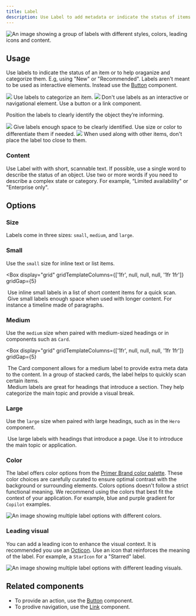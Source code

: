 ```yaml
---
title: Label
description: Use Label to add metadata or indicate the status of items.
---
```



![An image showing a group of labels with different styles, colors, leading icons and content.](https://github.com/primer/brand/assets/912236/297f8cc9-326f-4250-adbf-c6ea37b64f7b)

## Usage

Use labels to indicate the status of an item or to help oraganize and categorize them. E.g, using "New" or "Recommended". Labels aren't meant to be used as interactive elements. Instead use the [Button](/components/Button) component.

<DoDontContainer>
  <Do>
    <img src="https://github.com/primer/brand/assets/912236/fcaa89e3-19c4-4e2f-81ac-a3f7e673034a" />
    <Caption>Use labels to categorize an item.</Caption>
  </Do>
  <Dont>
    <img src="https://github.com/primer/brand/assets/912236/aecf5346-e054-4dc0-b9a8-e4546bec4795" />
    <Caption>
      Don't use labels as an interactive or navigational element. Use a button
      or a link component.
    </Caption>
  </Dont>
</DoDontContainer>

Position the labels to clearly identify the object they’re informing.

<DoDontContainer>
  <Do>
    <img src="https://github.com/primer/brand/assets/912236/e7a44547-975b-4538-a293-92dae75907df" />
    <Caption>
      Give labels enough space to be clearly identified. Use size or color to
      differentiate them if needed.
    </Caption>
  </Do>
  <Dont>
    <img src="https://github.com/primer/brand/assets/912236/a6e606fc-cabd-4454-81d4-5e7e2befe0f1" />
    <Caption>
      When used along with other items, don't place the label too close to them.
    </Caption>
  </Dont>
</DoDontContainer>

### Content

Use Label with with short, scannable text. If possible, use a single word to describe the status of an object. Use two or more words if you need to describe a complex state or category. For example, “Limited availability" or "Enterprise only".

## Options

### Size

Labels come in three sizes: `small`, `medium`, and `large`.

### Small

Use the `small` size for inline text or list items.

<Box
  display="grid"
  gridTemplateColumns={['1fr', null, null, null, '1fr 1fr']}
  gridGap={5}
>
  <div>
    <img
      src="https://github.com/primer/brand/assets/912236/ee4b9073-8ae6-4178-bed5-2c54f6949656"
      alt=""
    />
    <Caption>
      Use inline small labels in a list of short content items for a quick scan.
    </Caption>
  </div>
  <div>
    <img
      src="https://github.com/primer/brand/assets/912236/730a7836-40bb-461f-816f-1e1af39e6348"
      alt=""
    />
    <Caption>
      Give small labels enough space when used with longer content. For instance
      a timeline made of paragraphs.
    </Caption>
  </div>
</Box>

### Medium

Use the `medium` size when paired with medium-sized headings or in components such as `Card`.

<Box
  display="grid"
  gridTemplateColumns={['1fr', null, null, null, '1fr 1fr']}
  gridGap={5}
>
  <div>
    <img
      src="https://github.com/primer/brand/assets/912236/02d09a61-1d19-49ed-8a6a-7a1338783dd4"
      alt=""
    />
    <Caption>
      The Card component allows for a medium label to provide extra meta data to
      the content. In a group of stacked cards, the label helps to quickly scan
      certain items.
    </Caption>
  </div>
  <div>
    <img
      src="https://github.com/primer/brand/assets/912236/34891aaf-d79b-454d-aafa-177d1946df5f"
      alt=""
    />
    <Caption>
      Medium labels are great for headings that introduce a section. They help
      categorize the main topic and provide a visual break.
    </Caption>
  </div>
</Box>

### Large

Use the `large` size when paired with large headings, such as in the `Hero` component.

<div>
  <img
    src="https://github.com/primer/brand/assets/912236/7a0da376-5457-4ced-aa78-8157ed8c20c1"
    alt=""
  />
  <Caption>
    Use large labels with headings that introduce a page. Use it to introduce
    the main topic or application.
  </Caption>
</div>

### Color

The label offers color options from the [Primer Brand color palette](/primitives/color). These color choices are carefully curated to ensure optimal contrast with the background or surrounding elements. Colors options doesn't follow a strict functional meaning. We recommend using the colors that best fit the context of your application. For example, blue and purple gradient for `Copilot` examples.

![An image showing multiple label options with different colors.](https://github.com/primer/brand/assets/912236/68c93e16-f4cc-4468-bd5a-34727119ad63)

### Leading visual

You can add a leading icon to enhance the visual context. It is recommended you use an [Octicon](https://primer.style/octicons). Use an icon that reinforces the meaning of the label. For example, a `StarIcon` for a "Starred" label.

![An image showing multiple label options with different leading visuals.](https://github.com/primer/brand/assets/912236/f248e443-eebb-4c61-9a11-fa8a1670761d)

## Related components

- To provide an action, use the [Button](/components/Button) component.
- To prodive navigation, use the [Link](/components/Link) component.
